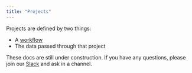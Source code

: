 ```yaml
---
title: "Projects"
---
```


Projects are defined by two things:
- A [workflow](/guide/concepts/workflows)
- The data passed through that project

These docs are still under construction. If you have any questions, please join our [Slack](https://join.slack.com/t/sievecommunity/shared_invite/zt-16yj3jgzb-MUuamHJU7WJPGyFqiOs0MA) and ask in a channel.